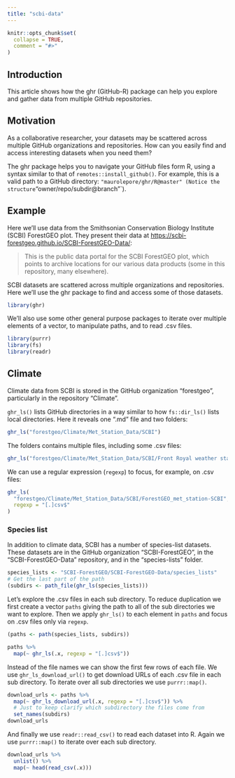 ```yaml
---
title: "scbi-data"
---
```


```r
knitr::opts_chunk$set(
  collapse = TRUE,
  comment = "#>"
)
```

## Introduction

This article shows how the ghr (GitHub-R) package can help you explore and gather data from multiple GitHub repositories.

## Motivation

As a collaborative researcher, your datasets may be scattered across multiple GitHub organizations and repositories. How can you easily find and access interesting datasets when you need them?

The ghr package helps you to navigate your GitHub files form R, using a syntax similar to that of `remotes::install_github()`. For example, this is a valid path to a GitHub directory: `"maurolepore/ghr/R@master" (Notice the structure `"owner/repo/subdir@branch"`).

## Example

Here we'll use data from the Smithsonian Conservation Biology Institute (SCBI) ForestGEO plot. They present their data at <https://scbi-forestgeo.github.io/SCBI-ForestGEO-Data/>:

> This is the public data portal for the SCBI ForestGEO plot, which points to archive locations for our various data products (some in this repository, many elsewhere).

SCBI datasets are scattered across multiple organizations and repositories. Here we'll use the ghr package to find and access some of those datasets.

```r
library(ghr)
```

We'll also use some other general purpose packages to iterate over multiple elements of a vector, to manipulate paths, and to read .csv files.

```r
library(purrr)
library(fs)
library(readr)
```

## Climate

Climate data from SCBI is stored in the GitHub organization "forestgeo", particularly in the repository "Climate". 

`ghr_ls()` lists GitHub directories in a way similar to how `fs::dir_ls()` lists local directories. Here it reveals one ".md" file and two folders:

```r
ghr_ls("forestgeo/Climate/Met_Station_Data/SCBI")
```

The folders contains multiple files, including some .csv files:

```r
ghr_ls("forestgeo/Climate/Met_Station_Data/SCBI/Front Royal weather station")
```

We can use a regular expression (`regexp`) to focus, for example, on .csv files:

```r
ghr_ls(
  "forestgeo/Climate/Met_Station_Data/SCBI/ForestGEO_met_station-SCBI", 
  regexp = "[.]csv$"
)
```

### Species list

In addition to climate data, SCBI has a number of species-list datasets. These datasets are in the GitHub organization "SCBI-ForestGEO", in the "SCBI-ForestGEO-Data" repository, and in the "species-lists" folder.

```r
species_lists <- "SCBI-ForestGEO/SCBI-ForestGEO-Data/species_lists"
# Get the last part of the path
(subdirs <- path_file(ghr_ls(species_lists)))
```

Let's explore the .csv files in each sub directory. To reduce duplication we first create a vector `paths` giving the path to all of the sub directories we want to explore. Then we apply `ghr_ls()` to each element in `paths` and focus on .csv files only via `regexp`.

```r
(paths <- path(species_lists, subdirs))

paths %>% 
  map(~ ghr_ls(.x, regexp = "[.]csv$"))
```

Instead of the file names we can show the first few rows of each file. We use `ghr_ls_download_url()` to get download URLs of each .csv file in each sub directory. To iterate over all sub directories we use `purrr::map()`.

```r
download_urls <- paths %>% 
  map(~ ghr_ls_download_url(.x, regexp = "[.]csv$")) %>%
  # Just to keep clarify which subdirectory the files come from
  set_names(subdirs)
download_urls
```

And finally we use `readr::read_csv()` to read each dataset into R. Again we use `purrr::map()` to iterate over each sub directory.

```r
download_urls %>% 
  unlist() %>% 
  map(~ head(read_csv(.x)))
```

